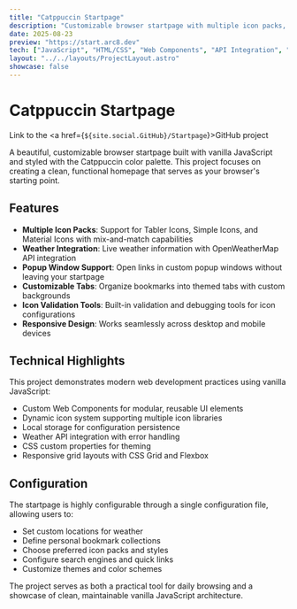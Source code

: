 ```yaml
---
title: "Catppuccin Startpage"
description: "Customizable browser startpage with multiple icon packs, weather integration, and popup windows"
date: 2025-08-23
preview: "https://start.arc8.dev"
tech: ["JavaScript", "HTML/CSS", "Web Components", "API Integration", "Catppuccin"]
layout: "../../layouts/ProjectLayout.astro"
showcase: false
---
```



# Catppuccin Startpage
Link to the <a href={`${site.social.GitHub}/Startpage`}>GitHub project</a>

A beautiful, customizable browser startpage built with vanilla JavaScript and styled with the Catppuccin color palette. This project focuses on creating a clean, functional homepage that serves as your browser's starting point.

## Features

- **Multiple Icon Packs**: Support for Tabler Icons, Simple Icons, and Material Icons with mix-and-match capabilities
- **Weather Integration**: Live weather information with OpenWeatherMap API integration
- **Popup Window Support**: Open links in custom popup windows without leaving your startpage
- **Customizable Tabs**: Organize bookmarks into themed tabs with custom backgrounds
- **Icon Validation Tools**: Built-in validation and debugging tools for icon configurations
- **Responsive Design**: Works seamlessly across desktop and mobile devices

## Technical Highlights

This project demonstrates modern web development practices using vanilla JavaScript:

- Custom Web Components for modular, reusable UI elements
- Dynamic icon system supporting multiple icon libraries
- Local storage for configuration persistence
- Weather API integration with error handling
- CSS custom properties for theming
- Responsive grid layouts with CSS Grid and Flexbox

## Configuration

The startpage is highly configurable through a single configuration file, allowing users to:
- Set custom locations for weather
- Define personal bookmark collections
- Choose preferred icon packs and styles
- Configure search engines and quick links
- Customize themes and color schemes

The project serves as both a practical tool for daily browsing and a showcase of clean, maintainable vanilla JavaScript architecture.
